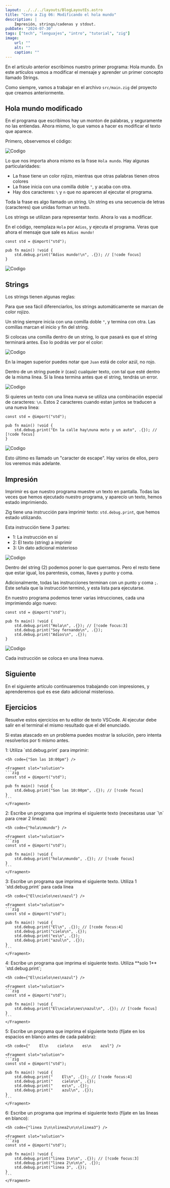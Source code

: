 ```yaml
---
layout: ../../../layouts/BlogLayoutEs.astro
title: "Cero a Zig 06: Modificando el hola mundo"
description: |
    Impresión, strings/cadenas y stdout.
pubDate: "2024-07-30"
tags: ["tech", "lenguajes", "intro", "tutorial", "zig"]
image: 
    url: ""
    alt: ""
    caption: ""
---
```



En el artículo anterior escribimos nuestro primer programa:
Hola mundo. En este artículos vamos a modificar el mensaje
y aprender un primer concepto llamado Strings.

Como siempre, vamos a trabajar en el archivo `src/main.zig`
del proyecto que creamos anteriormente.

## Hola mundo modificado

En el programa que escribimos hay un monton de palabras,
y seguramente no las entiendas. Ahora mismo, lo que vamos a
hacer es modificar el texto que aparece.

Primero, observemos el código:

![Codigo](/img/blog/es/tutorial/1x/014.jpg)

Lo que nos importa ahora mismo es la frase `Hola mundo`.
Hay algunas particularidades:

- La frase tiene un color rojizo, mientras que
    otras palabras tienen otros colores
- La frase inicia con una comilla doble `"`,
    y acaba con otra.
- Hay dos caracteres: `\` y `n` que no aparecen
    al ejecutar el programa.

Toda la frase es algo llamado un string. Un string
es una secuencia de letras (caracteres) que unidas
forman un texto.

Los strings se utilizan para representar texto.
Ahora lo vas a modificar.

En el código, reemplaza `Hola` por `Adios`, y
ejecuta el programa. Veras que ahora el mensaje
que sale es `Adios mundo!`

```zig
const std = @import("std");

pub fn main() !void {
    std.debug.print("Adios mundo!\n", .{}); // [!code focus]
}
```

![Codigo](/img/blog/es/tutorial/1x/015.jpg)



## Strings

Los strings tienen algunas reglas:

Para que sea fácil diferenciarlos, los strings
automáticamente se marcan de color rojizo.

Un string siempre inicia con una comilla doble `"`,
y termina con otra. Las comillas marcan el inicio
y fin del string.

Si colocas una comilla dentro de un string, lo que
pasará es que el string terminará antes. Eso lo podrás
ver por el color:

![Codigo](/img/blog/es/tutorial/1x/016.jpg)

En la imagen superior puedes notar que `Juan` está
de color azúl, no rojo.


Dentro de un string puede ir (casi) cualquier texto,
con tal que esté dentro de la misma linea. Si
la linea termina antes que el string, tendrás un error.

![Codigo](/img/blog/es/tutorial/1x/017.jpg)

Si quieres un texto con una linea nueva se utiliza
una combinación especial de caracteres: `\n`.
Estos 2 caracteres cuando estan juntos se traducen
a una nueva linea:


```zig
const std = @import("std");

pub fn main() !void {
    std.debug.print("En la calle hay\nuna moto y un auto", .{}); // [!code focus]
}
```

![Codigo](/img/blog/es/tutorial/1x/018.jpg)

Esto último es llamado un "caracter de escape". Hay varios
de ellos, pero los veremos más adelante.

## Impresión

Imprimir es que nuestro programa muestre un texto en pantalla.
Todas las veces que hemos ejecutado nuestro programa, y
aparecío un texto, hemos estado imprimiendo.

Zig tiene una instrucción para imprimir texto: `std.debug.print`, que hemos estado utilizando.

Esta instrucción tiene 3 partes:

- 1: La instrucción en sí
- 2: El texto (string) a imprimir
- 3: Un dato adicional misterioso

![Codigo](/img/blog/es/tutorial/1x/019.jpg)

Dentro del string (2) podemos poner lo que querramos.
Pero el resto tiene que estar igual, los parentesis,
comas, llaves y punto y coma.

Adicionalmente, todas las instrucciones terminan
con un punto y coma `;`. Este señala que la instrucción
terminó, y esta lista para ejecutarse.

En nuestro programa podemos tener varias intrucciones,
cada una imprimiendo algo nuevo:

```zig
const std = @import("std");

pub fn main() !void {
    std.debug.print("Hola\n", .{}); // [!code focus:3]
    std.debug.print("Soy fernando\n", .{}); 
    std.debug.print("Adios\n", .{}); 
}
```

![Codigo](/img/blog/es/tutorial/1x/020.jpg)

Cada instrucción se coloca en una linea nueva.

## Siguiente

En el siguiente artículo continuaremos trabajando
con impresiones, y aprenderemos qué es ese dato
adicional misterioso.


## Ejercicios

Resuelve estos ejercicios en tu editor de texto VSCode.
Al ejecutar debe salir en el terminal el mismo resultado
que el del enunciado.

Si estas atascado en un problema puedes mostrar la solución,
pero intenta resolverlos por ti mismo antes.

<Exercise>
    1: Utiliza `std.debug.print` para imprimir:

    <Sh code={"Son las 10:00pm"} />

    <Fragment slot="solution">
    ```zig
    const std = @import("std");

    pub fn main() !void {
        std.debug.print("Son las 10:00pm", .{}); // [!code focus]
    }
    ```
    </Fragment>
</Exercise>

<Exercise>
    2: Escribe un programa que imprima el siguiente texto
    (necesitaras usar `\n` para crear 2 lineas):

    <Sh code={"hola\nmundo"} />

    <Fragment slot="solution">
    ```zig
    const std = @import("std");

    pub fn main() !void {
        std.debug.print("hola\nmundo", .{}); // [!code focus]
    }
    ```
    </Fragment>
</Exercise>

<Exercise>
    3: Escribe un programa que imprima el siguiente texto.
    Utiliza 1 `std.debug.print` para cada linea

    <Sh code={"El\ncielo\nes\nazul"} />

    <Fragment slot="solution">
    ```zig
    const std = @import("std");

    pub fn main() !void {
        std.debug.print("El\n", .{}); // [!code focus:4]
        std.debug.print("cielo\n", .{});
        std.debug.print("es\n", .{});
        std.debug.print("azul\n", .{});
    }
    ```
    </Fragment>
</Exercise>

<Exercise>
    4: Escribe un programa que imprima el siguiente texto.
    Utiliza **solo 1** `std.debug.print`;

    <Sh code={"El\ncielo\nes\nazul"} />

    <Fragment slot="solution">
    ```zig
    const std = @import("std");

    pub fn main() !void {
        std.debug.print("El\ncielo\nes\nazul\n", .{}); // [!code focus]
    }
    ```
    </Fragment>
</Exercise>

<Exercise>
    5: Escribe un programa que imprima el siguiente texto
    (fíjate en los espacios en blanco antes de cada palabra):

    <Sh code={"    El\n    cielo\n    es\n    azul"} />

    <Fragment slot="solution">
    ```zig
    const std = @import("std");

    pub fn main() !void {
        std.debug.print("    El\n", .{}); // [!code focus:4]
        std.debug.print("    cielo\n", .{});
        std.debug.print("    es\n", .{});
        std.debug.print("    azul\n", .{});
    }
    ```
    </Fragment>
</Exercise>

<Exercise>
    6: Escribe un programa que imprima el siguiente texto
    (fíjate en las lineas en blanco):

    <Sh code={"linea 1\n\nlinea2\n\n\nlinea3"} />

    <Fragment slot="solution">
    ```zig
    const std = @import("std");

    pub fn main() !void {
        std.debug.print("linea 1\n\n", .{}); // [!code focus:3]
        std.debug.print("linea 2\n\n\n", .{});
        std.debug.print("linea 3", .{});
    }
    ```
    </Fragment>
</Exercise>


